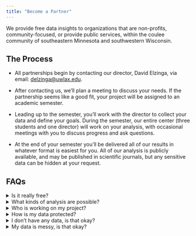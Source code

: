 ```yaml
---
title: "Become a Partner"
---
```


We provide free data insights to organizations that are non-profits, community-focused, or provide public services, within the coulee community of southeastern Minnesota and southwestern Wisconsin. 

## The Process 

- All partnerships begin by contacting our director, David Elzinga, via email: <a href="mailto:delzinga@uwlax.edu.com">delzinga@uwlax.edu</a>. 

- After contacting us, we'll plan a meeting to discuss your needs. If the partnership seems like a good fit, your project will be assigned to an academic semester. 

- Leading up to the semester, you'll work with the director to collect your data and define your goals. During the semester, our entire center (three students and one director) will work on your analysis, with occasional meetings with you to discuss progress and ask questions. 

- At the end of your semester you'll be delivered all of our results in whatever format is easiest for you. All of our analysis is publicly available, and may be published in scientific journals, but any sensitive data can be hidden at your request. 

## FAQs

<details>
  <summary>Is it really free?</summary>
  Yes.
</details>

<details>
  <summary>What kinds of analysis are possible?</summary>
  All kinds! We do everything from basic data organization to general statistics, data visualization, and machine learning. In generic terms, here is a non-exhaustive list of what we can help with:

  - Discovering trends in your data (seasonally, geographically, historically) and projecting them into the future.  
  - Predicting outcomes that are yet to happen.  
  - Identifying natural groupings among your observations.  
  - Maximizing or minimizing some important quantity.  

  Check out our [past and current projects](projects.qmd) for your reference.
</details>

<details>
  <summary>Who is working on my project?</summary>
  We house one faculty director and three student data scientists. All workers in the CDC are vetted for a commitment to rigorous ethics and community service. We are a group of data-loving people who have the educational and professional backgrounds to handle your project. [Meet our team](meet_our_team.qmd)!
</details>

<details>
  <summary>How is my data protected?</summary>
  If you notify us that part (or all) of your data is sensitive, we'll work with you to limit access to only our team members. Otherwise, we believe in open-access science whenever possible, and all non-sensitive data is publicly available.
</details>

<details>
  <summary>I don't have any data, is that okay?</summary>
  Maybe. We don't do "boots-on-the-ground" data collection services, but we are more than happy to help you with data collection guidelines. We are also experienced with scraping data off publicly available web sources if you're aware of any relevant sites.
</details>

<details>
  <summary>My data is messy, is that okay?</summary>
  Yes, we love all data! Our team is experienced with cleaning, merging, and validating data.
</details>